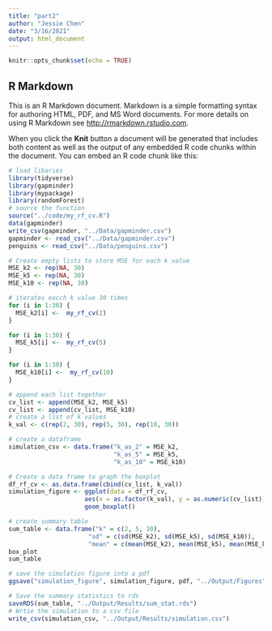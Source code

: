 ```yaml
---
title: "part2"
author: "Jessie Chen"
date: "3/16/2021"
output: html_document
---
```


```r
knitr::opts_chunk$set(echo = TRUE)
```

## R Markdown

This is an R Markdown document. Markdown is a simple formatting syntax for authoring HTML, PDF, and MS Word documents. For more details on using R Markdown see <http://rmarkdown.rstudio.com>.

When you click the **Knit** button a document will be generated that includes both content as well as the output of any embedded R code chunks within the document. You can embed an R code chunk like this:

```r
# load libaries 
library(tidyverse)
library(gapminder)
library(mypackage)
library(randomForest)
# source the function
source("../code/my_rf_cv.R")
data(gapminder)
write_csv(gapminder, "../Data/gapminder.csv")
gapminder <- read_csv("../Data/gapminder.csv")
penguins <- read_csv("../Data/penguins.csv")
```


```r
# Create empty lists to store MSE for each k value
MSE_k2 <- rep(NA, 30)
MSE_k5 <- rep(NA, 30)
MSE_k10 <- rep(NA, 30)

# iterates eacch k value 30 times
for (i in 1:30) {
  MSE_k2[i] <-  my_rf_cv(2) 
}

for (i in 1:30) {
  MSE_k5[i] <-  my_rf_cv(5) 
}

for (i in 1:30) {
  MSE_k10[i] <-  my_rf_cv(10) 
}

# append each list together 
cv_list <- append(MSE_k2, MSE_k5)
cv_list <- append(cv_list, MSE_k10)
# create a list of k values
k_val <- c(rep(2, 30), rep(5, 30), rep(10, 30))

# create a dataframe
simulation_csv <- data.frame("k_as_2" = MSE_k2,
                             "k_as_5" = MSE_k5,
                             "k_as_10" = MSE_k10)

# Create a data frame to graph the boxplot
df_rf_cv <- as.data.frame(cbind(cv_list, k_val))
simulation_figure <- ggplot(data = df_rf_cv, 
                     aes(x = as.factor(k_val), y = as.numeric(cv_list))) +
                     geom_boxplot()

# create summary table
sum_table <- data.frame("k" = c(2, 5, 10),
                      "sd" = c(sd(MSE_k2), sd(MSE_k5), sd(MSE_k10)),
                      "mean" = c(mean(MSE_k2), mean(MSE_k5), mean(MSE_k10)))
box_plot
sum_table

# save the simulation figure into a pdf
ggsave("simulation_figure", simulation_figure, pdf, "../Output/Figures")

# Save the summary statistics to rds
saveRDS(sum_table, "../Output/Results/sum_stat.rds")
# Wrtie the simulation to a csv file 
write_csv(simulation_csv, "../Output/Results/simulation.csv")
```

